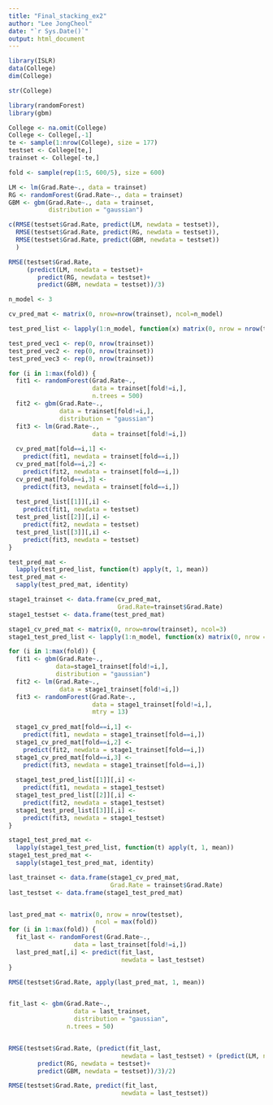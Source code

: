 ```yaml
---
title: "Final_stacking_ex2"
author: "Lee JongCheol"
date: "`r Sys.Date()`"
output: html_document
---
```


```r
library(ISLR)
data(College)
dim(College)
```

```r
str(College)
```

```r
library(randomForest)
library(gbm)

College <- na.omit(College)
College <- College[,-1]
te <- sample(1:nrow(College), size = 177)
testset <- College[te,]
trainset <- College[-te,]

fold <- sample(rep(1:5, 600/5), size = 600)
```

```r
LM <- lm(Grad.Rate~., data = trainset)
RG <- randomForest(Grad.Rate~., data = trainset)
GBM <- gbm(Grad.Rate~., data = trainset,
           distribution = "gaussian")

c(RMSE(testset$Grad.Rate, predict(LM, newdata = testset)),
  RMSE(testset$Grad.Rate, predict(RG, newdata = testset)),
  RMSE(testset$Grad.Rate, predict(GBM, newdata = testset))
  )
```

```r
RMSE(testset$Grad.Rate,
     (predict(LM, newdata = testset)+
        predict(RG, newdata = testset)+
        predict(GBM, newdata = testset))/3)
```

```r
n_model <- 3

cv_pred_mat <- matrix(0, nrow=nrow(trainset), ncol=n_model)

test_pred_list <- lapply(1:n_model, function(x) matrix(0, nrow = nrow(testset), ncol = max(fold)))

test_pred_vec1 <- rep(0, nrow(trainset))
test_pred_vec2 <- rep(0, nrow(trainset))
test_pred_vec3 <- rep(0, nrow(trainset))

for (i in 1:max(fold)) {
  fit1 <- randomForest(Grad.Rate~.,
                       data = trainset[fold!=i,],
                       n.trees = 500)
  fit2 <- gbm(Grad.Rate~.,
              data = trainset[fold!=i,],
              distribution = "gaussian")
  fit3 <- lm(Grad.Rate~.,
                       data = trainset[fold!=i,])
  
  cv_pred_mat[fold==i,1] <-
    predict(fit1, newdata = trainset[fold==i,])
  cv_pred_mat[fold==i,2] <-
    predict(fit2, newdata = trainset[fold==i,])
  cv_pred_mat[fold==i,3] <-
    predict(fit3, newdata = trainset[fold==i,])
  
  test_pred_list[[1]][,i] <- 
    predict(fit1, newdata = testset)
  test_pred_list[[2]][,i] <- 
    predict(fit2, newdata = testset)
  test_pred_list[[3]][,i] <- 
    predict(fit3, newdata = testset)
}

test_pred_mat <- 
  lapply(test_pred_list, function(t) apply(t, 1, mean))
test_pred_mat <-
  sapply(test_pred_mat, identity)

stage1_trainset <- data.frame(cv_pred_mat,
                              Grad.Rate=trainset$Grad.Rate)
stage1_testset <- data.frame(test_pred_mat)

stage1_cv_pred_mat <- matrix(0, nrow=nrow(trainset), ncol=3)
stage1_test_pred_list <- lapply(1:n_model, function(x) matrix(0, nrow = nrow(testset), ncol = max(fold)))

for (i in 1:max(fold)) {
  fit1 <- gbm(Grad.Rate~.,
             data=stage1_trainset[fold!=i,],
             distribution = "gaussian")
  fit2 <- lm(Grad.Rate~.,
              data = stage1_trainset[fold!=i,])
  fit3 <- randomForest(Grad.Rate~.,
                       data = stage1_trainset[fold!=i,],
                       mtry = 13)
  
  stage1_cv_pred_mat[fold==i,1] <-
    predict(fit1, newdata = stage1_trainset[fold==i,])
  stage1_cv_pred_mat[fold==i,2] <-
    predict(fit2, newdata = stage1_trainset[fold==i,])
  stage1_cv_pred_mat[fold==i,3] <-
    predict(fit3, newdata = stage1_trainset[fold==i,])
  
  stage1_test_pred_list[[1]][,i] <- 
    predict(fit1, newdata = stage1_testset)
  stage1_test_pred_list[[2]][,i] <- 
    predict(fit2, newdata = stage1_testset)
  stage1_test_pred_list[[3]][,i] <- 
    predict(fit3, newdata = stage1_testset)
}

stage1_test_pred_mat <- 
  lapply(stage1_test_pred_list, function(t) apply(t, 1, mean))
stage1_test_pred_mat <-
  sapply(stage1_test_pred_mat, identity)

last_trainset <- data.frame(stage1_cv_pred_mat,
                            Grad.Rate = trainset$Grad.Rate)
last_testset <- data.frame(stage1_test_pred_mat)


last_pred_mat <- matrix(0, nrow = nrow(testset),
                        ncol = max(fold))
for (i in 1:max(fold)) {
  fit_last <- randomForest(Grad.Rate~.,
                  data = last_trainset[fold!=i,])
  last_pred_mat[,i] <- predict(fit_last,
                               newdata = last_testset)
}

RMSE(testset$Grad.Rate, apply(last_pred_mat, 1, mean))


fit_last <- gbm(Grad.Rate~.,
                  data = last_trainset,
                  distribution = "gaussian",
                n.trees = 50)


RMSE(testset$Grad.Rate, (predict(fit_last,
                               newdata = last_testset) + (predict(LM, newdata = testset)+
        predict(RG, newdata = testset)+
        predict(GBM, newdata = testset))/3)/2)

RMSE(testset$Grad.Rate, predict(fit_last,
                               newdata = last_testset))
```

```r

```
